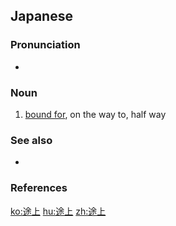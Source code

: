 ==Japanese==
{{ja-kanjitab|と|じょう|yomi=on}}

===Pronunciation===
* {{ja-pron|とじょう|y=o|acc=0|acc_ref=NHK}}

===Noun===
{{ja-noun|とじょう}}

# [[bound for]], on the way to, half way

===See also===
* {{ja-r|途上国|とじょうこく|gloss=developing country}}

===References===
<references/>

[[ko:途上]]
[[hu:途上]]
[[zh:途上]]
